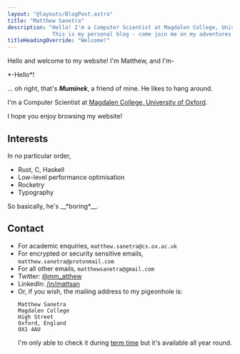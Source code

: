 ```yaml
---
layout: "@layouts/BlogPost.astro"
title: "Matthew Sanetra"
description: "Hello! I'm a Computer Scientist at Magdalen College, University of Oxford.
              This is my personal blog - come join me on my adventures!"
titleHeadingOverride: "Welcome!"
---
```



Hello and welcome to my website! I'm Matthew, and I'm-

<Moomin which="muminek" side="right">
  *-Hello*!
</Moomin>

... oh right, that's __*Muminek*__, a friend of mine. He likes to hang around.

I'm a Computer Scientist at [Magdalen College, University of Oxford](https://www.magd.ox.ac.uk/).

I hope you enjoy browsing my website!

## Interests

In no particular order,

- Rust, C, Haskell
- Low-level performance optimisation
- Rocketry
- Typography

<Moomin which="muminek" side="left">
  So basically, he's __*boring*__.
</Moomin>

## Contact

- For academic enquiries, `matthew.sanetra@cs.ox.ac.uk`
- For encrypted or security sensitive emails, `matthew.sanetra@protonmail.com`
- For all other emails, `matthewsanetra@gmail.com`
- Twitter: [@mm_atthew](https://twitter.com/mm_atthew)
- LinkedIn: [/in/mattsan](https://linkedin.com/in/mattsan)
- Or, if you wish, the mailing address to my pigeonhole is:
  ```
  Matthew Sanetra
  Magdalen College
  High Street
  Oxford, England
  OX1 4AU
  ```
  I'm only able to check it during [term time](https://www.ox.ac.uk/about/facts-and-figures/dates-of-term) but it's available all year round.

